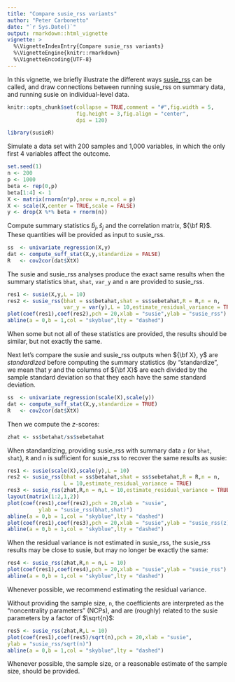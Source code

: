 ```yaml
---
title: "Compare susie_rss variants"
author: "Peter Carbonetto"
date: "`r Sys.Date()`"
output: rmarkdown::html_vignette
vignette: >
  %\VignetteIndexEntry{Compare susie_rss variants}
  %\VignetteEngine{knitr::rmarkdown}
  %\VignetteEncoding{UTF-8}
---
```


In this vignette, we briefly illustrate the different ways
[susie_rss][susie_rss] can be called, and draw connections between
running susie_rss on summary data, and running susie on
individual-level data.

```r
knitr::opts_chunk$set(collapse = TRUE,comment = "#",fig.width = 5,
                      fig.height = 3,fig.align = "center",
                      dpi = 120)
```

```r
library(susieR)
```

Simulate a data set with 200 samples and 1,000 variables, in which the
only first 4 variables affect the outcome.

```r
set.seed(1)
n <- 200
p <- 1000
beta <- rep(0,p)
beta[1:4] <- 1
X <- matrix(rnorm(n*p),nrow = n,ncol = p)
X <- scale(X,center = TRUE,scale = FALSE)
y <- drop(X %*% beta + rnorm(n))
```

Compute summary statistics $\hat{b}_j, \hat{s}_j$ and the correlation
matrix, ${\bf R}$. These quantities will be provided as input to
susie_rss.

```r
ss  <- univariate_regression(X,y)
dat <- compute_suff_stat(X,y,standardize = FALSE)
R   <- cov2cor(dat$XtX)
```

The susie and susie_rss analyses produce the exact same results
when the summary statistics `bhat`, `shat`, `var_y` and `n` are
provided to susie_rss.

```r
res1 <- susie(X,y,L = 10)
res2 <- susie_rss(bhat = ss$betahat,shat = ss$sebetahat,R = R,n = n,
                  var_y = var(y),L = 10,estimate_residual_variance = TRUE)
plot(coef(res1),coef(res2),pch = 20,xlab = "susie",ylab = "susie_rss")
abline(a = 0,b = 1,col = "skyblue",lty = "dashed")
```

When some but not all of these statistics are provided, the results
should be similar, but not exactly the same.

Next let's compare the susie and susie_rss outputs when ${\bf X},
y$ are *standardized* before computing the summary statistics (by
"standardize", we mean that $y$ and the columns of ${\bf X}$ are each
divided by the sample standard deviation so that they each have the
same standard deviation.

```r
ss  <- univariate_regression(scale(X),scale(y))
dat <- compute_suff_stat(X,y,standardize = TRUE)
R   <- cov2cor(dat$XtX)
```

Then we compute the *z*-scores:

```r
zhat <- ss$betahat/ss$sebetahat
```

When standardizing, providing susie_rss with summary data `z` (or
`bhat`, `shat`), `R` and `n` is sufficient for susie_rss to recover
the same results as susie:

```r
res1 <- susie(scale(X),scale(y),L = 10)
res2 <- susie_rss(bhat = ss$betahat,shat = ss$sebetahat,R = R,n = n,
                  L = 10,estimate_residual_variance = TRUE)
res3 <- susie_rss(zhat,R,n = n,L = 10,estimate_residual_variance = TRUE)
layout(matrix(1:2,1,2))
plot(coef(res1),coef(res2),pch = 20,xlab = "susie",
          ylab = "susie_rss(bhat,shat)")
abline(a = 0,b = 1,col = "skyblue",lty = "dashed")
plot(coef(res1),coef(res3),pch = 20,xlab = "susie",ylab = "susie_rss(z)")
abline(a = 0,b = 1,col = "skyblue",lty = "dashed")
```

When the residual variance is not estimated in susie_rss, the
susie_rss results may be close to susie, but may no longer be
exactly the same:

```r
res4 <- susie_rss(zhat,R,n = n,L = 10)
plot(coef(res1),coef(res4),pch = 20,xlab = "susie",ylab = "susie_rss")
abline(a = 0,b = 1,col = "skyblue",lty = "dashed")
```

Whenever possible, we recommend estimating the residual variance.

Without providing the sample size, `n`, the coefficients are
interpreted as the "noncentrality parameters" (NCPs), and are
(roughly) related to the susie parameters by a factor of $\sqrt{n}$:

```r
res5 <- susie_rss(zhat,R,L = 10)
plot(coef(res1),coef(res5)/sqrt(n),pch = 20,xlab = "susie",
ylab = "susie_rss/sqrt(n)")
abline(a = 0,b = 1,col = "skyblue",lty = "dashed")
```

Whenever possible, the sample size, or a reasonable estimate of the
sample size, should be provided.

[susie_rss]: https://stephenslab.github.io/susieR/reference/susie_rss.html
